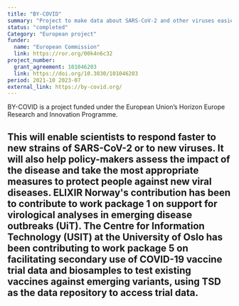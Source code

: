 ```yaml
---
title: "BY-COVID"
summary: "Project to make data about SARS-CoV-2 and other viruses easier to access, aggregate and analyse"
status: "completed"
Category: "European project"
funder:
  name: "European Commission"
  link: https://ror.org/00k4n6c32
project_number:
  grant_agreement: 101046203
  link: https://doi.org/10.3030/101046203
period: 2021-10 2023-07 
external_link: https://by-covid.org/
---
```

BY-COVID is a project funded under the European Union’s Horizon Europe Research and Innovation Programme. 

This will enable scientists to respond faster to new strains of SARS-CoV-2 or to new viruses. 
It will also help policy-makers assess the impact of the disease and take the most appropriate measures to protect people against new viral diseases.
ELIXIR Norway's contribution has been to contribute to work package 1 on support for virological analyses in emerging disease outbreaks (UiT). The Centre for Information Technology (USIT) at the University of Oslo has been contributing to work package 5 on facilitating secondary use of COVID-19 vaccine trial data and biosamples to test existing vaccines against emerging variants, using TSD as the data repository to access trial data.
---

